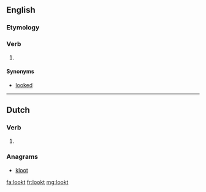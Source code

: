==English==

===Etymology===
{{suffix|look|t|lang=en}}

===Verb===
{{head|en}}

# {{context|archaic|lang=en}} {{en-past of|look}}

====Synonyms====
* [[looked]]

----

==Dutch==

===Verb===
{{nl-verb-form}}

# {{nl-verb form of|p=2-gij|n=sg|t=past|m=ind|luiken}}

===Anagrams===
* [[kloot#Dutch|kloot]]

[[fa:lookt]]
[[fr:lookt]]
[[mg:lookt]]